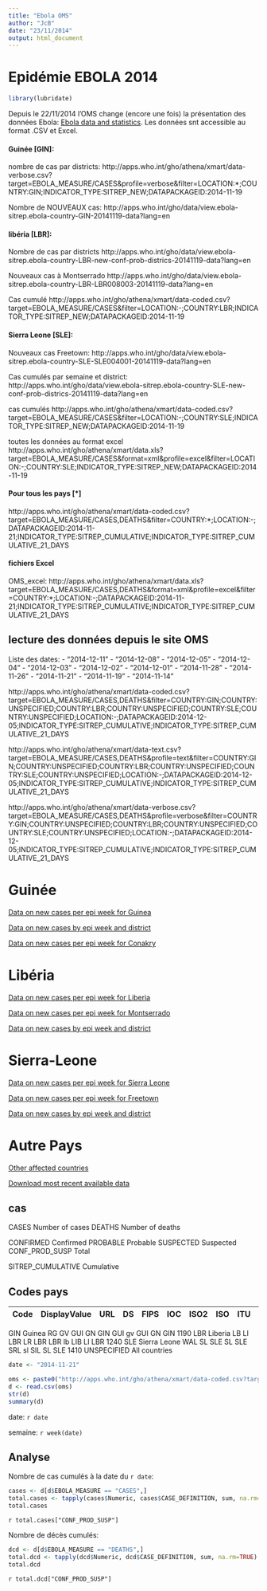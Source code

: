```yaml
---
title: "Ebola OMS"
author: "JcB"
date: "23/11/2014"
output: html_document
---
```


Epidémie EBOLA 2014
===================


```r
library(lubridate)

```

Depuis le 22/11/2014 l'OMS change (encore une fois) la présentation des données Ebola: [Ebola data and statistics](http://apps.who.int/gho/data/node.ebola-sitrep). Les données snt accessible au format .CSV et Excel. 

#### Guinée [GIN]: 

nombre de cas par districts:
http://apps.who.int/gho/athena/xmart/data-verbose.csv?target=EBOLA_MEASURE/CASES&profile=verbose&filter=LOCATION:*;COUNTRY:GIN;INDICATOR_TYPE:SITREP_NEW;DATAPACKAGEID:2014-11-19

Nombre de NOUVEAUX cas:
http://apps.who.int/gho/data/view.ebola-sitrep.ebola-country-GIN-20141119-data?lang=en

#### libéria [LBR]:

Nombre de cas par districts
http://apps.who.int/gho/data/view.ebola-sitrep.ebola-country-LBR-new-conf-prob-districs-20141119-data?lang=en

Nouveaux cas à Montserrado
http://apps.who.int/gho/data/view.ebola-sitrep.ebola-country-LBR-LBR008003-20141119-data?lang=en

Cas cumulé
http://apps.who.int/gho/athena/xmart/data-coded.csv?target=EBOLA_MEASURE/CASES&filter=LOCATION:-;COUNTRY:LBR;INDICATOR_TYPE:SITREP_NEW;DATAPACKAGEID:2014-11-19

#### Sierra Leone [SLE]:

Nouveaux cas Freetown:
http://apps.who.int/gho/data/view.ebola-sitrep.ebola-country-SLE-SLE004001-20141119-data?lang=en

Cas cumulés par semaine et district:
http://apps.who.int/gho/data/view.ebola-sitrep.ebola-country-SLE-new-conf-prob-districs-20141119-data?lang=en

cas cumulés
http://apps.who.int/gho/athena/xmart/data-coded.csv?target=EBOLA_MEASURE/CASES&filter=LOCATION:-;COUNTRY:SLE;INDICATOR_TYPE:SITREP_NEW;DATAPACKAGEID:2014-11-19

toutes les données au format excel
http://apps.who.int/gho/athena/xmart/data.xls?target=EBOLA_MEASURE/CASES&format=xml&profile=excel&filter=LOCATION:-;COUNTRY:SLE;INDICATOR_TYPE:SITREP_NEW;DATAPACKAGEID:2014-11-19

#### Pour tous les pays [*]

http://apps.who.int/gho/athena/xmart/data-coded.csv?target=EBOLA_MEASURE/CASES,DEATHS&filter=COUNTRY:*;LOCATION:-;DATAPACKAGEID:2014-11-21;INDICATOR_TYPE:SITREP_CUMULATIVE;INDICATOR_TYPE:SITREP_CUMULATIVE_21_DAYS

#### fichiers Excel

OMS_excel: 
http://apps.who.int/gho/athena/xmart/data.xls?target=EBOLA_MEASURE/CASES,DEATHS&format=xml&profile=excel&filter=COUNTRY:*;LOCATION:-;DATAPACKAGEID:2014-11-21;INDICATOR_TYPE:SITREP_CUMULATIVE;INDICATOR_TYPE:SITREP_CUMULATIVE_21_DAYS


lecture des données depuis le site OMS
---------------------------------------

Liste des dates:
- "2014-12-11"
- "2014-12-08"
- "2014-12-05"
- "2014-12-04"
- "2014-12-03"
- "2014-12-02"
- "2014-12-01"
- "2014-11-28"
- "2014-11-26"
- "2014-11-21"
- "2014-11-19"
- "2014-11-14"

http://apps.who.int/gho/athena/xmart/data-coded.csv?target=EBOLA_MEASURE/CASES,DEATHS&filter=COUNTRY:GIN;COUNTRY:UNSPECIFIED;COUNTRY:LBR;COUNTRY:UNSPECIFIED;COUNTRY:SLE;COUNTRY:UNSPECIFIED;LOCATION:-;DATAPACKAGEID:2014-12-05;INDICATOR_TYPE:SITREP_CUMULATIVE;INDICATOR_TYPE:SITREP_CUMULATIVE_21_DAYS

http://apps.who.int/gho/athena/xmart/data-text.csv?target=EBOLA_MEASURE/CASES,DEATHS&profile=text&filter=COUNTRY:GIN;COUNTRY:UNSPECIFIED;COUNTRY:LBR;COUNTRY:UNSPECIFIED;COUNTRY:SLE;COUNTRY:UNSPECIFIED;LOCATION:-;DATAPACKAGEID:2014-12-05;INDICATOR_TYPE:SITREP_CUMULATIVE;INDICATOR_TYPE:SITREP_CUMULATIVE_21_DAYS

http://apps.who.int/gho/athena/xmart/data-verbose.csv?target=EBOLA_MEASURE/CASES,DEATHS&profile=verbose&filter=COUNTRY:GIN;COUNTRY:UNSPECIFIED;COUNTRY:LBR;COUNTRY:UNSPECIFIED;COUNTRY:SLE;COUNTRY:UNSPECIFIED;LOCATION:-;DATAPACKAGEID:2014-12-05;INDICATOR_TYPE:SITREP_CUMULATIVE;INDICATOR_TYPE:SITREP_CUMULATIVE_21_DAYS



Guinée
======

[Data on new cases per epi week for Guinea](http://apps.who.int/gho/athena/xmart/data-verbose.csv?target=EBOLA_MEASURE/CASES&profile=verbose&filter=LOCATION:GN001002001000000000;DATAPACKAGEID:2014-12-03)

[Data on new cases by epi week and district](http://apps.who.int/gho/athena/xmart/data-verbose.csv?target=EBOLA_MEASURE/CASES&profile=verbose&filter=LOCATION:*;COUNTRY:GIN;INDICATOR_TYPE:SITREP_NEW;DATAPACKAGEID:2014-12-03)

[Data on new cases per epi week for Conakry](http://apps.who.int/gho/athena/xmart/data-verbose.csv?target=EBOLA_MEASURE/CASES&profile=verbose&filter=LOCATION:GN001002001000000000;DATAPACKAGEID:2014-12-03)



Libéria
=======

[Data on new cases per epi week for Liberia](http://apps.who.int/gho/athena/xmart/data-verbose.csv?target=EBOLA_MEASURE/CASES&profile=verbose&filter=LOCATION:-;COUNTRY:LBR;INDICATOR_TYPE:SITREP_NEW;DATAPACKAGEID:2014-12-03)

[Data on new cases per epi week for Montserrado](http://apps.who.int/gho/athena/xmart/data-verbose.csv?target=EBOLA_MEASURE/CASES&profile=verbose&filter=LOCATION:LR001008003000000000;DATAPACKAGEID:2014-12-03)

[Data on new cases by epi week and district](http://apps.who.int/gho/athena/xmart/data-verbose.csv?target=EBOLA_MEASURE/CASES&profile=verbose&filter=LOCATION:*;COUNTRY:LBR;INDICATOR_TYPE:SITREP_NEW;DATAPACKAGEID:2014-12-03)


Sierra-Leone
============

[Data on new cases per epi week for Sierra Leone](http://apps.who.int/gho/athena/xmart/data-verbose.csv?target=EBOLA_MEASURE/CASES&profile=verbose&filter=LOCATION:-;COUNTRY:SLE;INDICATOR_TYPE:SITREP_NEW;DATAPACKAGEID:2014-12-03)

[Data on new cases per epi week for Freetown](http://apps.who.int/gho/athena/xmart/data-verbose.csv?target=EBOLA_MEASURE/CASES&profile=verbose&filter=LOCATION:SL001004001000000000;DATAPACKAGEID:2014-12-03)

[Data on new cases by epi week and district](http://apps.who.int/gho/athena/xmart/data-verbose.csv?target=EBOLA_MEASURE/CASES&profile=verbose&filter=LOCATION:*;COUNTRY:SLE;INDICATOR_TYPE:SITREP_NEW;DATAPACKAGEID:2014-12-03)


Autre Pays
==========

[Other affected countries](http://apps.who.int/gho/athena/xmart/data-verbose.csv?target=EBOLA_MEASURE/*&profile=verbose&filter=COUNTRY:USA;COUNTRY:MLI;COUNTRY:ESP;LOCATION:-;DATAPACKAGEID:2014-12-05)

[Download most recent available data](http://apps.who.int/gho/athena/xmart/EBOLA_MEASURE/CASES,DEATHS.csv?profile=text&filter=COUNTRY:*;LOCATION:-;DATAPACKAGEID:2014-12-05;INDICATOR_TYPE:SITREP_CUMULATIVE;SITREP_CUMULATIVE_21_DAYS)

cas
---
CASES  Number of cases
DEATHS	Number of deaths

CONFIRMED  Confirmed
PROBABLE	Probable
SUSPECTED	Suspected
CONF_PROD_SUSP	Total

SITREP_CUMULATIVE  Cumulative



Codes pays
-----------

Code | DisplayValue  |	URL	 | DS	 | FIPS	 | IOC	| ISO2	| ISO	 | ITU	 | MARC	 | WHO	 | WMO	 | GEOMETRY	 | MORT   
-----|---------------|-------|-----|-------|------|-------|------|-------|-------|-------|-------|-----------|-----   
GIN	Guinea		RG	GV	GUI	GN	GIN	GUI	gv	GUI	GN	GIN	1190
LBR	Liberia		LB	LI	LBR	LR	LBR	LBR	lb	LIB	LI	LBR	1240
SLE	Sierra Leone		WAL	SL	SLE	SL	SLE	SRL	sl	SIL	SL	SLE	1410
UNSPECIFIED	All countries												


```r
date <- "2014-11-21"

oms <- paste0("http://apps.who.int/gho/athena/xmart/data-coded.csv?target=EBOLA_MEASURE/CASES,DEATHS&filter=COUNTRY:*;LOCATION:-;DATAPACKAGEID:", date, ";INDICATOR_TYPE:SITREP_CUMULATIVE;INDICATOR_TYPE:SITREP_CUMULATIVE_21_DAYS")
d <- read.csv(oms)
str(d)
summary(d)
```
date: `r date`

semaine: `r week(date)`

Analyse
-------

Nombre de cas cumulés à la date du `r date`:

```r
cases <- d[d$EBOLA_MEASURE == "CASES",]
total.cases <- tapply(cases$Numeric, cases$CASE_DEFINITION, sum, na.rm=TRUE)
total.cases
```
`r total.cases["CONF_PROD_SUSP"]`

Nombre de décès cumulés:

```r
dcd <- d[d$EBOLA_MEASURE == "DEATHS",]
total.dcd <- tapply(dcd$Numeric, dcd$CASE_DEFINITION, sum, na.rm=TRUE)
total.dcd
```
`r total.dcd["CONF_PROD_SUSP"]`
